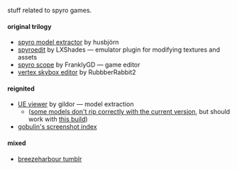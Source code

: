 
stuff related to spyro games.

#### original trilogy

- [spyro model extractor](https://model-extractor.spyro.one/) by husbjörn
- [spyroedit](https://lxshades.github.io/spyroedit/) by LXShades — emulator plugin for modifying textures and assets
- [spyro scope](https://github.com/FranklyGD/Spyro-Scope) by FranklyGD — game editor
- [vertex skybox editor](https://www.romhacking.net/utilities/1520/) by RubbberRabbit2

#### reignited

- [UE viewer](https://www.gildor.org/downloads) by gildor — model extraction
  - ([some models don't rip correctly with the current version](https://breezeharbour.tumblr.com/post/638953088164806656/what-program-do-you-use-to-rip-models), but should work with [this build](https://github.com/gildor2/UEViewer/tree/4f9664b6ac14a403ea80a47e5ea31e85f97bb223))
- [gobulin's screenshot index](https://gobulin.tumblr.com/post/642889608704786432/spyro-1-reignited-edited-screenshot-masterpost)

#### mixed

- [breezeharbour tumblr](https://breezeharbour.tumblr.com/)
